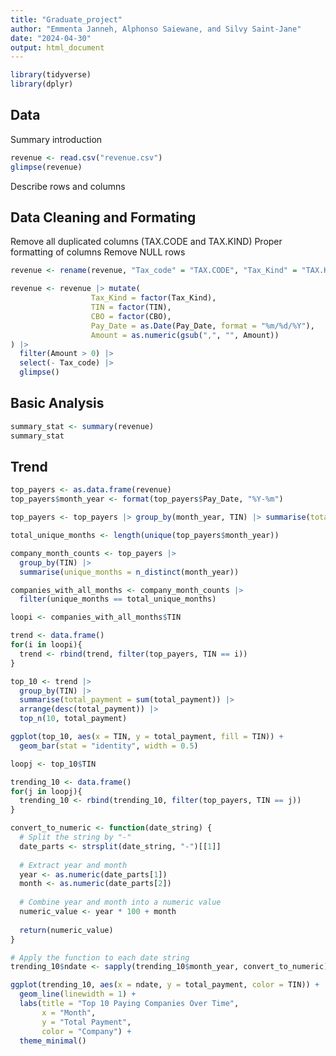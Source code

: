 ```yaml
---
title: "Graduate_project"
author: "Emmenta Janneh, Alphonso Saiewane, and Silvy Saint-Jane"
date: "2024-04-30"
output: html_document
---
```


```r
library(tidyverse)
library(dplyr)
```

## Data

Summary introduction

```r
revenue <- read.csv("revenue.csv")
glimpse(revenue)
```

Describe rows and columns

## Data Cleaning and Formating

Remove all duplicated columns (TAX.CODE and TAX.KIND)
Proper formatting of columns
Remove NULL rows

```r
revenue <- rename(revenue, "Tax_code" = "TAX.CODE", "Tax_Kind" = "TAX.KIND", "Receipt_NO" = "RECEIPT.NO", "Amount" = "Consol.", "Pay_Date" = "PAY.DATE")

revenue <- revenue |> mutate(
                  Tax_Kind = factor(Tax_Kind),
                  TIN = factor(TIN),
                  CBO = factor(CBO),
                  Pay_Date = as.Date(Pay_Date, format = "%m/%d/%Y"),
                  Amount = as.numeric(gsub(",", "", Amount))
) |> 
  filter(Amount > 0) |> 
  select(- Tax_code) |>
  glimpse()

```

## Basic Analysis

```r
summary_stat <- summary(revenue)
summary_stat
```
## Trend

```r
top_payers <- as.data.frame(revenue)
top_payers$month_year <- format(top_payers$Pay_Date, "%Y-%m")

top_payers <- top_payers |> group_by(month_year, TIN) |> summarise(total_payment = sum(Amount)) |> ungroup()

total_unique_months <- length(unique(top_payers$month_year))

company_month_counts <- top_payers |> 
  group_by(TIN) |>
  summarise(unique_months = n_distinct(month_year))

companies_with_all_months <- company_month_counts |>
  filter(unique_months == total_unique_months)

loopi <- companies_with_all_months$TIN

trend <- data.frame()
for(i in loopi){
  trend <- rbind(trend, filter(top_payers, TIN == i))
}

top_10 <- trend |> 
  group_by(TIN) |> 
  summarise(total_payment = sum(total_payment)) |>
  arrange(desc(total_payment)) |>
  top_n(10, total_payment)

ggplot(top_10, aes(x = TIN, y = total_payment, fill = TIN)) +
  geom_bar(stat = "identity", width = 0.5)
```
 
```r
loopj <- top_10$TIN

trending_10 <- data.frame()
for(j in loopj){
  trending_10 <- rbind(trending_10, filter(top_payers, TIN == j))
}

convert_to_numeric <- function(date_string) {
  # Split the string by "-"
  date_parts <- strsplit(date_string, "-")[[1]]
  
  # Extract year and month
  year <- as.numeric(date_parts[1])
  month <- as.numeric(date_parts[2])
  
  # Combine year and month into a numeric value
  numeric_value <- year * 100 + month
  
  return(numeric_value)
}

# Apply the function to each date string
trending_10$ndate <- sapply(trending_10$month_year, convert_to_numeric)

ggplot(trending_10, aes(x = ndate, y = total_payment, color = TIN)) + 
  geom_line(linewidth = 1) +
  labs(title = "Top 10 Paying Companies Over Time",
       x = "Month",
       y = "Total Payment",
       color = "Company") +
  theme_minimal()
```


